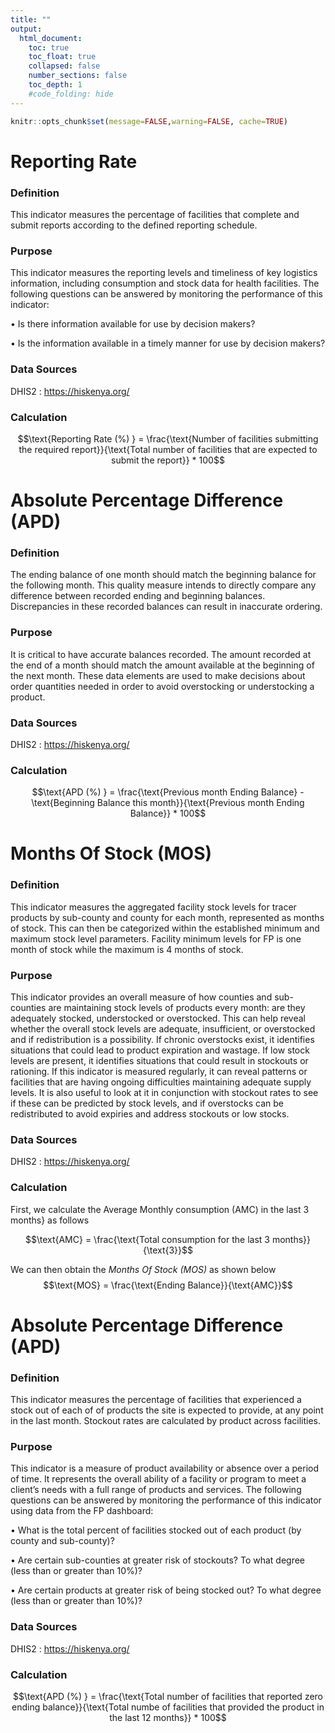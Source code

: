 ```yaml
---
title: ""
output:
  html_document:
    toc: true
    toc_float: true
    collapsed: false
    number_sections: false
    toc_depth: 1
    #code_folding: hide
---
```


```r
knitr::opts_chunk$set(message=FALSE,warning=FALSE, cache=TRUE)
```

# Reporting Rate

### Definition
This indicator measures the percentage of facilities that complete and submit reports according to the defined reporting schedule. 

### Purpose
This indicator measures the reporting levels and timeliness of key logistics information, including consumption and stock data for health facilities. The following questions can be answered by monitoring the performance of this indicator:

•	Is there information available for use by decision makers?

•	Is the information available in a timely manner for use by decision makers?

### Data Sources
DHIS2 : [https://hiskenya.org/](https://hiskenya.org/)

### Calculation
$$\text{Reporting Rate (%) } = \frac{\text{Number of facilities submitting the required report}}{\text{Total number of facilities that are expected to submit the report}} * 100$$

# Absolute Percentage Difference (APD)

### Definition
The ending balance of one month should match the beginning balance for the following month. This quality measure intends to directly compare any difference between recorded ending and beginning balances.  Discrepancies in these recorded balances can result in inaccurate ordering. 

### Purpose
It is critical to have accurate balances recorded.  The amount recorded at the end of a month should match the amount available at the beginning of the next month.  These data elements are used to make decisions about order quantities needed in order to avoid overstocking or understocking a product.

### Data Sources
DHIS2 : [https://hiskenya.org/](https://hiskenya.org/)

### Calculation
$$\text{APD (%) } = \frac{\text{Previous month Ending Balance} - \text{Beginning Balance this month}}{\text{Previous month Ending Balance}} * 100$$


# Months Of Stock (MOS)

### Definition
This indicator measures the aggregated facility stock levels for tracer products by sub-county and county for each month, represented as months of stock. This can then be categorized within the established minimum and maximum stock level parameters. 
Facility minimum levels for FP is one month of stock while the maximum is 4 months of stock.

### Purpose
This indicator provides an overall measure of how counties and sub-counties are maintaining stock levels of products every month: are they adequately stocked, understocked or overstocked. This can help reveal whether the overall stock levels are adequate, insufficient, or overstocked and if redistribution is a possibility. If chronic overstocks exist, it identifies situations that could lead to product expiration and wastage. If low stock levels are present, it identifies situations that could result in stockouts or rationing. If this indicator is measured regularly, it can reveal patterns or facilities that are having ongoing difficulties maintaining adequate supply levels. It is also useful to look at it in conjunction with stockout rates to see if these can be predicted by stock levels, and if overstocks can be redistributed to avoid expiries and address stockouts or low stocks.  


### Data Sources
DHIS2 : [https://hiskenya.org/](https://hiskenya.org/)

### Calculation

First, we calculate the Average Monthly consumption (AMC) in the last 3 months} as follows

$$\text{AMC} = \frac{\text{Total consumption for the last 3 months}}{\text{3}}$$

We can then obtain the *Months Of Stock (MOS)* as shown below
$$\text{MOS} = \frac{\text{Ending Balance}}{\text{AMC}}$$

# Absolute Percentage Difference (APD)

### Definition
This indicator measures the percentage of facilities that experienced a stock out of each of of products the site is expected to provide, at any point in the last month. Stockout rates are calculated by product across facilities. 


### Purpose
This indicator is a measure of product availability or absence over a period of time. It represents the overall ability of a facility or program to meet a client’s needs with a full range of products and services.  The following questions can be answered by monitoring the performance of this indicator using data from the FP dashboard:

•	What is the total percent of facilities stocked out of each product (by county and sub-county)?

•	Are certain sub-counties at greater risk of stockouts?  To what degree (less than or greater than 10%)?

•	Are certain products at greater risk of being stocked out? To what degree (less than or greater than 10%)?


### Data Sources
DHIS2 : [https://hiskenya.org/](https://hiskenya.org/)

### Calculation
$$\text{APD (%) } = \frac{\text{Total number of facilities that reported zero ending balance}}{\text{Total numbe of facilities that provided the product in the last 12 months}} * 100$$



